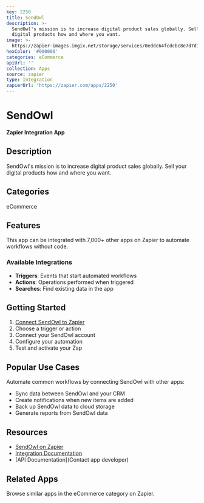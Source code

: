 ```yaml
---
key: 2250
title: SendOwl
description: >-
  SendOwl's mission is to increase digital product sales globally. Sell your
  digital products how and where you want.
image: >-
  https://zapier-images.imgix.net/storage/services/0eddc64fcdcbc8e7d7d1bbae16dcee30.png?auto=format%2Ccompress&ixlib=python-3.0.0&q=50
hexColor: '#000000'
categories: eCommerce
apiUrl: ''
collection: Apps
source: zapier
type: Integration
zapierUrl: 'https://zapier.com/apps/2250'
---
```

# SendOwl

**Zapier Integration App**

## Description

SendOwl's mission is to increase digital product sales globally. Sell your digital products how and where you want.

## Categories

eCommerce

## Features

This app can be integrated with 7,000+ other apps on Zapier to automate workflows without code.

### Available Integrations

- **Triggers**: Events that start automated workflows
- **Actions**: Operations performed when triggered
- **Searches**: Find existing data in the app

## Getting Started

1. [Connect SendOwl to Zapier](https://zapier.com/apps/2250)
2. Choose a trigger or action
3. Connect your SendOwl account
4. Configure your automation
5. Test and activate your Zap

## Popular Use Cases

Automate common workflows by connecting SendOwl with other apps:

- Sync data between SendOwl and your CRM
- Create notifications when new items are added
- Back up SendOwl data to cloud storage
- Generate reports from SendOwl data

## Resources

- [SendOwl on Zapier](https://zapier.com/apps/2250)
- [Integration Documentation](https://zapier.com/apps/2250/integrations)
- [API Documentation](Contact app developer)

## Related Apps

Browse similar apps in the eCommerce category on Zapier.
